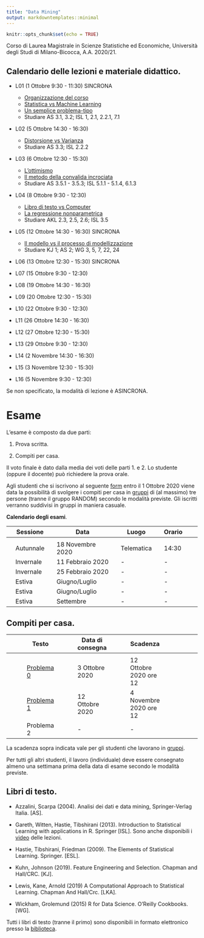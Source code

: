 ```yaml
---
title: "Data Mining"
output: markdowntemplates::minimal
---
```


```r
knitr::opts_chunk$set(echo = TRUE)
```

Corso di Laurea Magistrale in Scienze Statistiche ed Economiche, Università degli Studi di Milano-Bicocca, A.A. 2020/21.

## Calendario delle lezioni e materiale didattico.

* L01 (1 Ottobre 9:30 - 11:30) SINCRONA
  * [Organizzazione del corso](docs/lezioni/L01/Organizzazione.html)
  * [Statistica vs Machine Learning](docs/lezioni/L01/Introduzione.html)
  * [Un semplice problema-tipo](docs/lezioni/L01/ProblemaTipo.html)
  * Studiare AS 3.1, 3.2; ISL 1, 2.1, 2.2.1, 7.1
  
* L02 (5 Ottobre 14:30 - 16:30)
  * [Distorsione vs Varianza](docs/lezioni/L02/DistorsioneVsVarianza.html)
  * Studiare AS 3.3; ISL 2.2.2
  
* L03 (6 Ottobre 12:30 - 15:30)
  * [L'ottimismo](docs/lezioni/L03/Ottimismo.html)
  * [Il metodo della convalida incrociata](docs/lezioni/L03/ConvalidaIncrociata.html)
  * Studiare AS 3.5.1 - 3.5.3; ISL 5.1.1 - 5.1.4, 6.1.3
  
* L04 (8 Ottobre 9:30 - 12:30) 
  * [Libro di testo vs Computer](docs/lezioni/L04/LibroVsComputer.html)
  * [La regressione nonparametrica](docs/lezioni/L04/kNN.html)
  * Studiare AKL 2.3, 2.5, 2.6; ISL 3.5

* L05 (12 Ottobre 14:30 - 16:30) SINCRONA
  * [Il modello vs il processo di modellizzazione](docs/lezioni/L05/ModelVsPM.html)
  * Studiare KJ 1; AS 2; WG 3, 5, 7, 22, 24

* L06 (13 Ottobre 12:30 - 15:30) SINCRONA

* L07 (15 Ottobre 9:30 - 12:30) 

* L08 (19 Ottobre 14:30 - 16:30) 

* L09 (20 Ottobre 12:30 - 15:30) 

* L10 (22 Ottobre 9:30 - 12:30) 

* L11 (26 Ottobre 14:30 - 16:30) 

* L12 (27 Ottobre 12:30 - 15:30) 

* L13 (29 Ottobre 9:30 - 12:30) 

* L14 (2 Novembre 14:30 - 16:30) 

* L15 (3 Novembre 12:30 - 15:30) 

* L16 (5 Novembre 9:30 - 12:30) 


Se non specificato, la modalità di lezione è ASINCRONA.

# Esame

L'esame è composto da due parti:

1. Prova scritta.

2. Compiti per casa.

Il voto finale è dato dalla media dei voti delle parti 1. e 2. Lo studente (oppure il docente) può richiedere la prova orale.

Agli studenti che si iscrivono al seguente [form](https://docs.google.com/forms/d/e/1FAIpQLSdOOTc_IcCx8Nzv7JhxqIcs7C3nvTv9mdUS3PpMSMpF7thNxQ/viewform?usp=sf_link) entro il 1 Ottobre 2020 viene data la possibilità di svolgere i compiti per casa in [gruppi](docs/hw/gruppiDM.pdf) di (al massimo) tre persone (tranne il gruppo RANDOM) secondo le modalità previste. Gli iscritti verranno suddivisi in gruppi in maniera casuale. 

**Calendario degli esami**.

|| Sessione || Data || Luogo || Orario ||
|-|-|-|-|-|-|-|-|-|-|
||  || ||  ||  || ||
|| Autunnale || 18 Novembre 2020 || Telematica ||  14:30||
|| Invernale || 11 Febbraio 2020 || - || -  ||
|| Invernale || 25 Febbraio 2020 || -  || - ||
|| Estiva || Giugno/Luglio || - || -  ||
|| Estiva || Giugno/Luglio  || -  || -  ||
|| Estiva || Settembre  || -  || -  ||

## Compiti per casa.

|| Testo || Data di consegna || Scadenza ||
|-|-|-|-|-|-|-|-|
||  || ||  ||  ||
|| [Problema 0](docs/hw/Problema0.pdf) || 3 Ottobre 2020 || 12 Ottobre 2020 ore 12 ||
|| [Problema 1](docs/hw/Problema1.pdf) ||  12 Ottobre 2020 || 4 Novembre 2020 ore 12 ||
|| Problema 2 ||  - || - ||

La scadenza sopra indicata vale per gli studenti che lavorano in [gruppi](docs/hw/gruppiDM.pdf). 

Per tutti gli altri studenti, il lavoro (individuale) deve essere consegnato almeno una settimana prima della data di esame secondo le modalità previste. 


## Libri di testo.

* Azzalini, Scarpa (2004). Analisi dei dati e data mining, Springer-Verlag Italia. [AS].

* Gareth, Witten, Hastie, Tibshirani (2013). Introduction to Statistical Learning with applications in R. Springer [ISL]. Sono anche disponibili i [video](https://www.r-bloggers.com/2014/09/in-depth-introduction-to-machine-learning-in-15-hours-of-expert-videos/) delle lezioni. 

* Hastie, Tibshirani, Friedman (2009). The Elements of Statistical Learning. Springer. [ESL].

* Kuhn, Johnson (2019). Feature Engineering and Selection. Chapman and Hall/CRC. [KJ].

* Lewis, Kane, Arnold (2019) A Computational Approach to Statistical Learning. Chapman And Hall/Crc. [LKA].

* Wickham, Grolemund (2015) R for Data Science. O'Reilly Cookbooks. [WG].

Tutti i libri di testo (tranne il primo) sono disponibili in formato elettronico presso la [biblioteca](https://www.biblio.unimib.it/it/risorse/accesso-alle-risorse-remoto).

